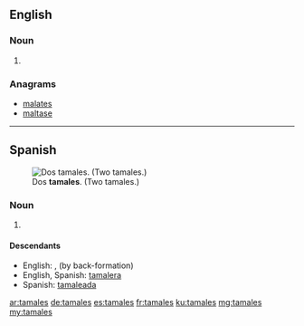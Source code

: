 ==English==

===Noun===
{{head|en|noun plural form}}

# {{plural of|tamale|lang=en}}

===Anagrams===
* [[malates#English|malates]]
* [[maltase#English|maltase]]

----

==Spanish==
[[File:Tamales.jpg|thumb|Dos '''tamales'''. (Two tamales.)]]
===Noun===
{{head|es|noun form|g=m-p}}

# {{plural of|tamal|lang=es}}

====Descendants====
* English: {{l|en|tamales}}, {{l|en|tamale}} (by back-formation)
* English, Spanish: [[tamalera]]
* Spanish: [[tamaleada]]

[[ar:tamales]]
[[de:tamales]]
[[es:tamales]]
[[fr:tamales]]
[[ku:tamales]]
[[mg:tamales]]
[[my:tamales]]